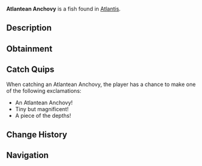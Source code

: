 {{FishInfobox
|image          = Atlantean Anchovy.png
|rarity         = Common
|sea            = First Sea
|location       = [[Atlantis]]
|sublocation    = 
|sources        = Fishing Rod
|radar_location = 
|xp             = 25
|weather        = 
|time           = 
|season         = 
|bait           = 
|base_weight    = 0.8
|base_value     = 40
|weight_range   = 0.6
|base_chance    = 85
|base_resil     = 95
}}
'''Atlantean Anchovy''' is a {{Rarity|Common}} fish found in [[Atlantis]].

== Description ==
{{Description|These small silver fish gather in massive schools throughout the sunken depths. Their scales have taken on a slight golden tinge from generations of exposure to ancient magic.|Bestiary Entry}}

== Obtainment ==
{{Description|Sunken's Depth Pool|Bestiary Hint}}
{{Fish Availability|
Atlantis/Sunken Depths
|top_rods      = 
Leviathan's Fang Rod\281467.23\140949.06;
Trident Rod\275613.57\140562.57;
Free Spirit Rod\273212.4\140812.15;
No-Life Rod\258628.49\202493.8;
Azure Of Lagoon\252864.95\191475.21;
Training Rod\217300.45\217300.45;
Flimsy Rod\167622.95\186411.48;
Long Rod\209579.16\160926.79;
Fast Rod\228251.95\204204.01;
Seraphic Rod\244800.49\201696.64;
Tempest Rod\247425.98\194589.64;
Poseidon Rod\239467.4\155992.51;
Challenger's Rod\243893.55\184615.47;
Rod Of The Forgotten Fang\242385\184177.39;
Rod Of The Depths\239390.88\167789.98;
Rod Of The Exalted One\236270.53\149174.01;
Ethereal Prism Rod\234167.28\43617.58;
Zeus Rod\233293.19\172449.71;
Verdant Shear Rod\229154.44\172590.87;
Blazebringer Rod\229105.61\169272.05;
Depthseeker Rod\224470.7\161610.77;
Avalanche Rod\222637.06\155678.6;
Volcanic Rod\222463.74\164364.78;
Steady Rod\104786.53\87234.18
|recommended   = Trident Rod
}}

== Catch Quips ==
When catching an Atlantean Anchovy, the player has a chance to make one of the following exclamations:
* An Atlantean Anchovy!
* Tiny but magnificent!
* A piece of the depths!

== Change History ==
{{Change History|{{subst:Current Version}}}}

== Navigation ==
{{Fish Navbox|Atlantis}}